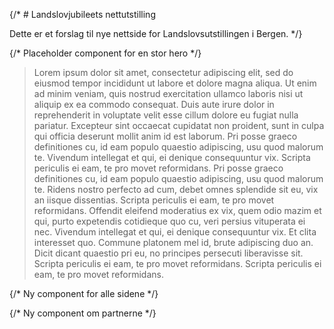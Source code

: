 

{/* # Landslovjubileets nettutstilling
 
Dette er et forslag til nye nettside for Landslovsutstillingen i Bergen.
 */}

{/* Placeholder component for en stor hero */}
<Hero title='Landslovjubileets nettustilling' description='Dette er en Hero med en fint bilde bak' image='/images/ubb-ms-1550-4_p0001_md.jpg' />

<MainPages meta={meta} />

> Lorem ipsum dolor sit amet, consectetur adipiscing elit, sed do eiusmod tempor incididunt ut labore et dolore magna aliqua. Ut enim ad minim veniam, quis nostrud exercitation ullamco laboris nisi ut aliquip ex ea commodo consequat. Duis aute irure dolor in reprehenderit in voluptate velit esse cillum dolore eu fugiat nulla pariatur. Excepteur sint occaecat cupidatat non proident, sunt in culpa qui officia deserunt mollit anim id est laborum. Pri posse graeco definitiones cu, id eam populo quaestio adipiscing, usu quod malorum te. Vivendum intellegat et qui, ei denique consequuntur vix. Scripta periculis ei eam, te pro movet reformidans. Pri posse graeco definitiones cu, id eam populo quaestio adipiscing, usu quod malorum te. Ridens nostro perfecto ad cum, debet omnes splendide sit eu, vix an iisque dissentias. Scripta periculis ei eam, te pro movet reformidans. Offendit eleifend moderatius ex vix, quem odio mazim et qui, purto expetendis cotidieque quo cu, veri persius vituperata ei nec. Vivendum intellegat et qui, ei denique consequuntur vix. Et clita interesset quo. Commune platonem mel id, brute adipiscing duo an. Dicit dicant quaestio pri eu, no principes persecuti liberavisse sit. Scripta periculis ei eam, te pro movet reformidans. Scripta periculis ei eam, te pro movet reformidans.

{/* Ny component for alle sidene */}

{/* Ny component om partnerne */}
